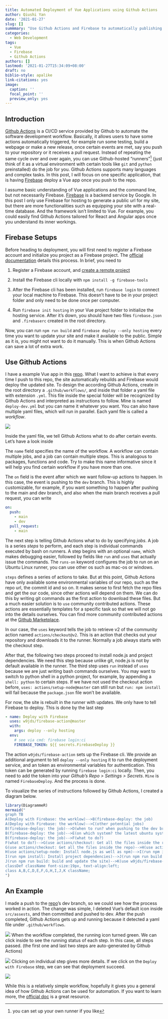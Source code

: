 ```yaml
---
title: Automated Deployment of Vue Applications using Github Actions
author: Qiushi Yan
date: '2021-01-27'
slug: []
summmary: "Use Github Actions and Firebase to automatically publishing you Vue app"
categories:
  - Web Development
tags:
  - Vue
  - Firebase
  - Github Actions
authors: []
lastmod: '2021-01-27T15:34:09+08:00'
draft: no
biblio-style: apalike
link-citations: yes
image:
  caption: ''
  focal_point: ''
  preview_only: yes
---
```


## Introduction 

[Github Actions](https://docs.github.com/en/actions) is a CI/CD service provided by Github to automate the software development workflow. Basically, it allows users to have some actions automatically triggered, for example run some testing, build a webpage or make a new release, once certain events are met, say you push to your repository or it receives a pull request. Instead of repeating the same cycle over and over again, you can use Github-hosted "runners"^[you can set up your own runner if you like] (just think of it as a virtual environment with certain tools like `git` and `python` preinstalled) do the job for you. Github Actions supports many languages and complex tasks. In this post, I will focus on one specific application, that is having [Firebase](https://firebase.google.com/) deploy a Vue app once you push to the repo. 

I assume basic understanding of Vue applications and the command line, but not necessarily Firebase. [Firebase](https://firebase.google.com/) is a backend service by Google. In this post I only use Firebase for hosting to generate a public url for my site, but there are more functionalities such as equipping your site with a real-time database.  And the framework isn't limited to Vue. For example, you could easily find Github Actions tailored for React and Angular apps once you understand its inner workings. 

## Firebase Setups

Before heading to deployment, you will first need to register a Firebase account and initialize you project as a Firebase project. The [official documentation](https://firebase.google.com/docs/hosting) details this process. In brief, you need to 

1. Register a Firebase account, and [create a remote project](https://firebase.google.com/docs/web/setup)

2. Install the Firebase cli locally with `npm install -g firebase-tools`

3. After the Firebase cli has been installed, run `firebase login` to connect your local machine to Firebase. This doesn't have to be in your project folder and only need to be done once per computer. 

4. Run `firebase init hosting` in your Vue project folder to initialize the hosting service. After it's down, you should have two files `firebase.json` and `.firebaserc` created in the root directory. 

Now, you can run `npm run build` and `firebase deploy --only hosting` every time you want to update your site and make it available to the public. Simple as it is, you might not want to do it manually. This is when Github Actions can save a lot of extra work. 


## Use Github Actions

I have a example Vue app in this [repo](https://github.com/enixam/chatroom). What I want to achieve is that every time I push to this repo, the site automatically rebuilds and Firebase would deploy the updated site. To design the according Github Actions,  create in the root directory a `.github/workflows/`, and inside that folder a yaml file with extension `.yml`. This file inside the special folder will be recognized by Github Actions and interpreted as instructions to follow. Mine is named `deploy-dev.yml` but you can name it whatever you want. You can also have multiple yaml files, which will run in parallel. Each yaml file is called a *workflow*.

![](create.jpg)

Inside the yaml file, we tell Github Actions what to do after certain events. Let's have a look inside

<script src="https://gist.github.com/enixam/f9deb27ef09a8229661e8c309fa4e0a9.js"></script>

The `name` field specifies the name of the workflow. A workflow can contain multiple jobs, and a job can contain multiple steps. This is analogous to packages, functions and code. Try to make this name informative since it will help you find certain workflow if you have more than one. 

The `on` field is the event after which we want follow-up actions to happen. In this case, the event is pushing to the `dev` branch. This is highly customizable, for example, if you want something to happen after pushing to the main and dev branch, and also when the main branch receives a pull request, you can write 

```yaml
on:
  push:
    - main
    - dev
  pull_request:
    - main 
```

The next step is telling Github Actions what to do by specifying *jobs*. A job is a series *steps* to perform, and each step is individual commands executed by bash on runners. A step begins with an optional `name`, which makes debugging easier, followed by fields like `run` and `uses` that actually issue the commands. The `runs-on` keyword configures the job to run on an Ubuntu Linux runner, you can use other os such as mac-os or windows.

`steps` defines a series of actions to take. But at this point, Github Actions have only available some environmental variables of our repo, such as the repo url, the commit id and so on. It makes sense to first fetch the repo files and get the our code, since other actions will depend on them. We can do this by writing git commands as the first action to download these files. But a much easier solution is to `use` community contributed actions. These actions are essentially templates for a specific task so that we will not go into the details ourselves. You can find more community contributed actions at the [Github Marketplace](https://github.com/marketplace?type=actions).

In our case, the `uses` keyword tells the job to retrieve v2 of the community action named `actions/checkout@v2`. This is an action that checks out your repository and downloads it to the runner. Normally a job always starts with the checkout step. 

After that, the following two steps proceed to install node.js and project dependencies. We need this step because unlike git, node.js is not by default available in the runner. The third step uses `run` instead of `uses` because we are just writing bash commands ourselves. You may want to switch to python shell in a python project, for example, by appending a `shell: python` to certain steps.  If we have not used the checkout action before, `uses: actions/setup-node@master` can still run but `run: npm install` will fail because the `package.json` file won't be available. 

For now, the site is rebuilt in the runner with updates. We only have to tell Firebase to deploy. This is done by the last step

```yaml
- name: Deploy with Firebase
  uses: w9jds/firebase-action@master
  with:
    args: deploy --only hosting
  env:
    # see via cmd: firebase login:ci
    FIREBASE_TOKEN: ${{ secrets.FirebaseDeploy }}
```

The action `w9jds/firebase-action` sets up the Firebase cli. We provide an additional argument to tell `deploy --only hosting` it to run the deployment service, and an token as environmental variables for authentication. This token can be generated by running `firebase login:ci` locally. Then, you need to add the token into your *Github's Repo > Settings > Secrets*. `Mine` is named `FirebaseDeploy`. And the process is done.

To visualize the series of instructions followed by Github Actions, I created a diagram below. 

```r
library(DiagrammeR)
mermaid("
graph TB
A(Deploy with Firebase: the worklow)-->B(firebase-deploy: the job)
A(Deploy with Firebase: the worklow)-->C(other potential jobs)
B(firebase-deploy: the job)-->D(when to run? when pushing to the dev branch)
B(firebase-deploy: the job)-->E(on which system? the latest ubuntu system)
B(firebase-deploy: the job)-->F(what to do?)
F(what to do?)-->G(use actions/checkout: Get all the files inside the repo)
G(use actions/checkout: Get all the files inside the repo)-->H(use actions/setup-node: Install node.js as well as npm)
H(use actions/setup-node: Install node.js as well as npm)-->I(run npm install: Install project dependencies)
I(run npm install: Install project dependencies)-->J(run npm run build: build and update the site)
J(run npm run build: build and update the site)-->K(use w9jds/firebase-action: Let Firebase to host the updated site)
classDef className font-size:19px, text-align:left;
class A,B,C,D,E,F,G,H,I,J,K className;
")
```

## An Example 

I made a push to the [repo](https://github.com/enixam/chatroom)'s dev branch, so we could see how the process worked in action. The change was simple, I deleted Vue's default icon inside `src/assests`, and then committed and pushed to dev. After the push completed, Github Actions gets up and running because it detected a yaml file under `.github/workflows`.

![](running.jpg)
When the workflow completed, the running icon turned green. We can click inside to see the running status of each step. In this case, all steps passed. (the first one and last two steps are auto-generated by Github Actions)

![](steps.jpg)
Clicking on individual step gives more details. If we click on the `Deploy with Firebase` step, we can see that deployment succeed.

![](deployment.jpg)

While this is a relatively simple workflow, hopefully it gives you a general idea of how Github Actions can be used for automation. If you want to learn more, the [official doc](https://docs.github.com/en/actions/learn-github-actions) is a great resource. 